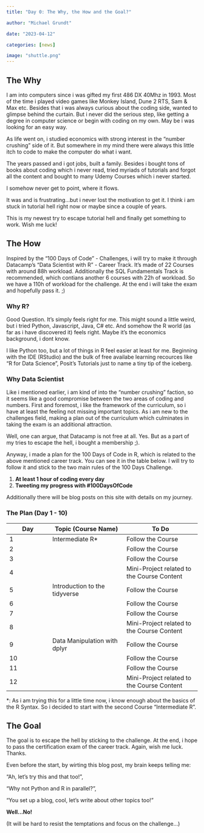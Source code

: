 ```yaml
---
title: "Day 0: The Why, the How and the Goal?"

author: "Michael Grundt"

date: "2023-04-12"

categories: [news]

image: "shuttle.png"
---
```


## The Why

I am into computers since i was gifted my first 486 DX 40Mhz in 1993. Most of the time i played video games like Monkey Island, Dune 2 RTS, Sam & Max etc. Besides that i was always curious about the coding side, wanted to glimpse behind the curtain. But i never did the serious step, like getting a degree in computer science or begin with coding on my own. May be i was looking for an easy way.

As life went on, i studied economics with strong interest in the "number crushing" side of it. But somewhere in my mind there were always this little itch to code to make the computer do what i want.

The years passed and i got jobs, built a family. Besides i bought tons of books about coding which i never read, tried myriads of tutorials and forgot all the content and bought to many Udemy Courses which i never started.

I somehow never get to point, where it flows.

It was and is frustrating...but i never lost the motivation to get it. I think i am stuck in tutorial hell right now or maybe since a couple of years.

This is my newest try to escape tutorial hell and finally get something to work. Wish me luck!

## The How

Inspired by the "100 Days of Code" - Challenges, i will try to make it through Datacamp's "Data Scientist with R" - Career Track. It's made of 22 Courses with around 88h workload. Additionally the SQL Fundamentals Track is recommended, which contians another 6 courses with 22h of workload. So we have a 110h of workload for the challenge. At the end i will take the exam and hopefully pass it. ;)

### Why R?

Good Question. It's simply feels right for me. This might sound a little weird, but i tried Python, Javascript, Java, C# etc. And somehow the R world (as far as i have discovered it) feels right. Maybe it's the economics background, i dont know.

I like Python too, but a lot of things in R feel easier at least for me. Beginning with the IDE (RStudio) and the bulk of free availabe learning recources like "R for Data Science", Posit's Tutorials just to name a tiny tip of the iceberg.

### Why Data Scientist

Like i mentioned earlier, i am kind of into the "number crushing" faction, so it seems like a good compromise between the two areas of coding and numbers. First and foremost, i like the framework of the curriculum, so i have at least the feeling not missing important topics. As i am new to the challenges field, making a plan out of the curriculum which culminates in taking the exam is an additional attraction.

Well, one can argue, that Datacamp is not free at all. Yes. But as a part of my tries to escape the hell, i bought a membership ;).

Anyway, i made a plan for the 100 Days of Code in R, which is related to the above mentioned career track. You can see it in the table below. I will try to follow it and stick to the two main rules of the 100 Days Challenge.

1.  **At least 1 hour of coding every day**
2.  **Tweeting my progress with #100DaysOfCode**

Additionally there will be blog posts on this site with details on my journey.

### The Plan (Day 1 - 10)

| Day | Topic (Course Name)           | To Do                                      |
|----------------|----------------------------|----------------------------|
| 1   | Intermediate R\*              | Follow the Course                          |
| 2   |                               | Follow the Course                          |
| 3   |                               | Follow the Course                          |
| 4   |                               | Mini-Project related to the Course Content |
| 5   | Introduction to the tidyverse | Follow the Course                          |
| 6   |                               | Follow the Course                          |
| 7   |                               | Follow the Course                          |
| 8   |                               | Mini-Project related to the Course Content |
| 9   | Data Manipulation with dplyr  | Follow the Course                          |
| 10  |                               | Follow the Course                          |
| 11  |                               | Follow the Course                          |
| 12  |                               | Mini-Project related to the Course Content |

\*: As i am trying this for a little time now, i know enough about the basics of the R Syntax. So i decided to start with the second Course "Intermediate R".

## The Goal

The goal is to escape the hell by sticking to the challenge. At the end, i hope to pass the certification exam of the career track. Again, wish me luck. Thanks.

Even before the start, by wirting this blog post, my brain keeps telling me:

"Ah, let's try this and that too!",

"Why not Python and R in parallel?",

"You set up a blog, cool, let's write about other topics too!"

**Well...No!**

(It will be hard to resist the temptations and focus on the challenge...)
